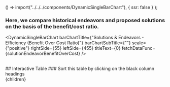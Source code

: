 


  () => import("../../../components/DynamicSingleBarChart"),
  { ssr: false }
);

### Here, we compare historical endeavors and proposed solutions on the basis of the benefit/cost ratio.

<DynamicSingleBarChart
  barChartTitle={"Solutions & Endeavors - Efficiency (Benefit Over Cost Ratio)"}
  barChartSubTitle={""}
  scale={"positive"}
  rightSide={55}
  leftSide={455}
  titleText={0}
  fetchDataFunc={solutionEndeavorBenefitOverCost}
/>

<br />
## Interactive Table 
### Sort this table by clicking on the black column headings
<br />

<SolutionEndeavorTable />

  <Article 
    focusAreaUrl={focusAreaUrl} 
    hierarchy={hierarchy} 
    site={site}
  >
    {children}
  </Article

>
